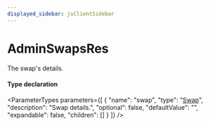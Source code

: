 ```yaml
---
displayed_sidebar: jsClientSidebar
---
```



# AdminSwapsRes

The swap's details.

#### Type declaration

<ParameterTypes parameters={[
  {
    "name": "swap",
    "type": "[Swap](../classes/internal.Swap.mdx)",
    "description": "Swap details.",
    "optional": false,
    "defaultValue": "",
    "expandable": false,
    "children": []
  }
]} />
